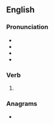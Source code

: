 ==English==

===Pronunciation===
* {{IPA|en|/ˈlɛnt/}}
*
* {{homophones|en|lent|Lent}}
* {{rhymes|en|ɛnt|s=1}}

===Verb===
{{head|en|verb form}}

# {{lb|en|chiefly|UK}} {{en-past of|lean}}

===Anagrams===
* {{anagrams|en|a=aelnt|Antle|ental|laten}}